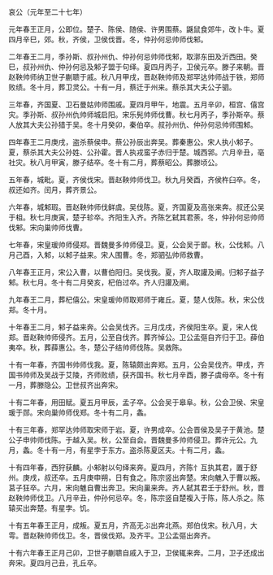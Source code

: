 

哀公（元年至二十七年）

元年春王正月，公即位。楚子、陈侯、随侯、许男围蔡。鼷鼠食郊牛，改卜牛。夏四月辛巳，郊。秋，齐侯，卫侯伐晋。冬，仲孙何忌帅师伐邾。

二年春王二月，季孙斯、叔孙州仇、仲孙何忌帅师伐邾，取漷东田及沂西田。癸巳，叔孙州仇、仲孙何忌及邾子盟于句绎。夏四月丙子，卫侯元卒。滕子来朝。晋赵鞅帅师纳卫世子蒯聩于戚。秋八月甲戌，晋赵鞅帅师及郑罕达帅师战于铁，郑师败绩。冬十月，葬卫灵公。十有一月，蔡迁于州来。蔡杀其大夫公子驷。

三年春，齐国夏、卫石曼姑帅师围戚。夏四月甲午，地震。五月辛卯，桓宫、僖宫灾。季孙斯、叔孙州仇帅师城启阳。宋乐髡帅师伐曹。秋七月丙子，季孙斯卒。蔡人放其大夫公孙猎于吴。冬十月癸卯，秦伯卒。叔孙州仇、仲孙何忌帅师围邾。

四年春王二月庚戌，盗杀蔡侯申。蔡公孙辰出奔吴。葬秦惠公。宋人执小邾子。夏，蔡杀其大夫公孙姓、公孙霍。晋人执戎蛮子赤归于楚。城西郛。六月辛丑，亳社灾。秋八月甲寅，滕子结卒。冬十有二月，葬蔡昭公。葬滕顷公。

五年春，城毗。夏，齐侯伐宋。晋赵鞅帅师伐卫。秋九月癸酉，齐侯杵臼卒。冬，叔还如齐。闰月，葬齐景公。

六年春，城邾瑕。晋赵鞅帅师伐鲜虞。吴伐陈。夏，齐国夏及高张来奔。叔还公吴于柤。秋七月庚寅，楚子轸卒。齐阳生入齐。齐陈乞弑其君荼。冬，仲孙何忌帅师伐邾。宋向巢帅师伐曹。

七年春，宋皇瑗帅师侵郑。晋魏曼多帅师侵卫。夏，公会吴于鄫。秋，公伐邾。八月己酉，入邾，以邾子益来。宋人围曹。冬，郑驷弘帅师救曹。

八年春王正月，宋公入曹，以曹伯阳归。吴伐我。夏，齐人取讙及阐。归邾子益子邾。秋七月。冬十有二月癸亥，杞伯过卒。齐人归讙及阐。

九年春王二月，葬杞僖公。宋皇瑗帅师取郑师于雍丘。夏，楚人伐陈。秋，宋公伐郑。冬十月。

十年春王二月，邾子益来奔。公会吴伐齐。三月戊戌，齐侯阳生卒。夏，宋人伐郑。晋赵鞅帅师侵齐。五月，公至自伐齐。葬齐悼公。卫公孟彄自齐归于卫。薛伯夷卒。秋，葬薛惠公。冬，楚公子结帅师伐陈。吴救陈。

十有一年春，齐国书帅师伐我。夏，陈辕颇出奔郑。五月，公会吴伐齐。甲戌，齐国书帅师及吴战于艾陵，齐师败绩，获齐国书。秋七月辛酉，滕子虞母卒。冬十有一月，葬滕隐公。卫世叔齐出奔宋。

十有二年春，用田赋。夏五月甲辰，孟子卒。公会吴于皋阜。秋，公会卫侯、宋皇瑗于郧。宋向巢帅师伐郑。冬十有二月，螽。

十有三年春，郑罕达帅师取宋师于岩。夏，许男成卒。公会晋侯及吴子于黄池。楚公子申帅师伐陈。于越入吴。秋，公至自会。晋魏曼多帅师侵卫。葬许元公。九月，螽。冬十有一月，有星孛于东方。盗杀陈夏区夫。十有二月，螽。

十有四年春，西狩获麟。小邾射以句绎来奔。夏四月，齐陈忄互执其君，置于舒州。庚戌，叔还卒。五月庚申朔，日有食之。陈宗竖出奔楚。宋向魋入于曹以叛。莒子狂卒。六月，宋向魋自曹出奔卫。宋向巢来奔。齐人弑其君壬于舒州。秋，晋赵鞅帅师伐卫。八月辛丑，仲孙何忌卒。冬，陈宗竖自楚複入于陈，陈人杀之。陈辕买出奔楚。有星孛。饥。

十有五年春王正月，成叛。夏五月，齐高无ぶ出奔北燕。郑伯伐宋。秋八月，大雩。晋赵鞅帅师伐卫。冬，晋侯伐郑。及齐平。卫公孟彄出奔齐。

十有六年春王正月己卯，卫世子蒯聩自戚入于卫，卫侯辄来奔。二月，卫子还成出奔宋。夏四月己丑，孔丘卒。

